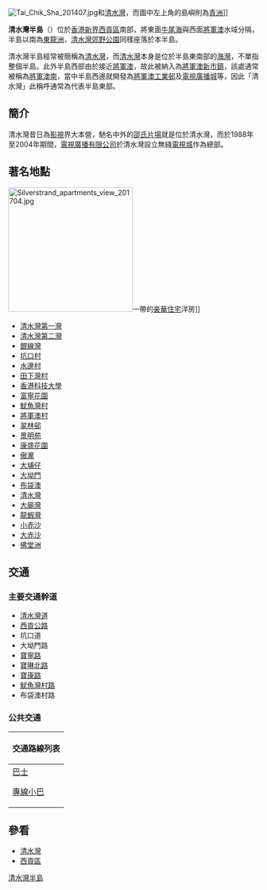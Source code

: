 {{expert-subject}}
{{otheruses|subject=地理上的清水灣半島|other=同名住宅|清水灣半島 (住宅)}}
[[File:Tai_Chik_Sha_201407.jpg|thumb]]和[[清水灣|清水灣]]，而圖中左上角的島嶼則為[[青洲|青洲]]]]

'''清水灣半島'''（{{lang-en|'''Clear Water Bay Peninsula'''}}）位於[[香港|香港]][[新界|新界]][[西貢區|西貢區]]南部，將東面[[牛尾海|牛尾海]]與西面[[將軍澳|將軍澳]]水域分隔，半島以南為[[東龍洲|東龍洲]]，[[清水灣郊野公園|清水灣郊野公園]]同樣座落於本半島。

清水灣半島經常被簡稱為[[清水灣|清水灣]]，而[[清水灣|清水灣]]本身是位於半島東南部的[[海灣|海灣]]，不單指整個半島。此外半島西部由於接近[[將軍澳|將軍澳]]，故此被納入為[[將軍澳新市鎮|將軍澳新市鎮]]，該處通常被稱為[[將軍澳南|將軍澳南]]，當中半島西邊就開發為[[將軍澳工業邨|將軍澳工業邨]]及[[電視廣播城|電視廣播城]]等，因此「清水灣」此稱呼通常為代表半島東部。

==簡介==
清水灣昔日為[[香港電影|影]][[香港電視廣播|視]]界大本營，馳名中外的[[邵氏片場|邵氏片場]]就是位於清水灣，而於1988年至2004年期間，[[電視廣播有限公司|電視廣播有限公司]]於清水灣設立無綫[[邵氏片場|電視城]]作為總部。

{{Wide image|Clear Water Bay Peninsula.JPG|800px|從[[魔鬼山|魔鬼山]]頂向東遠眺清水灣半島}}

==著名地點==
[[File:Silverstrand_apartments_view_201704.jpg|250px]]一帶的[[豪華住宅|豪華住宅]]洋房]]
{{Div col|cols=2}}
*[[清水灣第一灣|清水灣第一灣]]
*[[清水灣第二灣|清水灣第二灣]]
*[[銀線灣|銀線灣]]
*[[坑口村|坑口村]]
*[[水邊村|水邊村]]
*[[田下灣村|田下灣村]]
*[[香港科技大學|香港科技大學]]
*[[富寧花園|富寧花園]]
*[[魷魚灣村|魷魚灣村]]
*[[將軍澳村|將軍澳村]]
*[[翠林邨|翠林邨]]
*[[景明苑|景明苑]]
*[[康盛花園|康盛花園]]
*[[傲瀧|傲瀧]]
*[[大埔仔|大埔仔]]
*[[大坳門|大坳門]]
*[[布袋澳|布袋澳]]
*[[清水灣|清水灣]]
*[[大廟灣|大廟灣]]
*[[龍蝦灣|龍蝦灣]]
*[[小赤沙|小赤沙]]
*[[大赤沙|大赤沙]]
*[[佛堂洲|佛堂洲]]
{{Div col end}}

==交通==
===主要交通幹道===
*[[清水灣道|清水灣道]]
*[[西貢公路|西貢公路]]
*坑口道
*大坳門路
*[[寶寧路|寶寧路]]
*[[寶琳北路|寶琳北路]]
*[[寶康路|寶康路]]
*[[寶豐路|魷魚灣村路]]
*布袋澳村路

===公共交通===
{| class="mw-collapsible mw-collapsed wikitable" style="background:white; margin: 0 auto; width: auto;" 
! 交通路線列表
|-
|
;[[香港巴士|巴士]]
{{九龍新界巴士簡單列表|91|91A|91R|91S|792M}}
;[[香港小巴|專線小巴]]
{{新界專線小巴簡單列表|11|11M|12|16|101M|103|103M|104}}
|}

==參看==
*[[清水灣|清水灣]]
*[[西貢區|西貢區]]

{{西貢區}}
{{香港半島}}
{{HK-geo-stub}}

[[Category:清水灣半島|]]